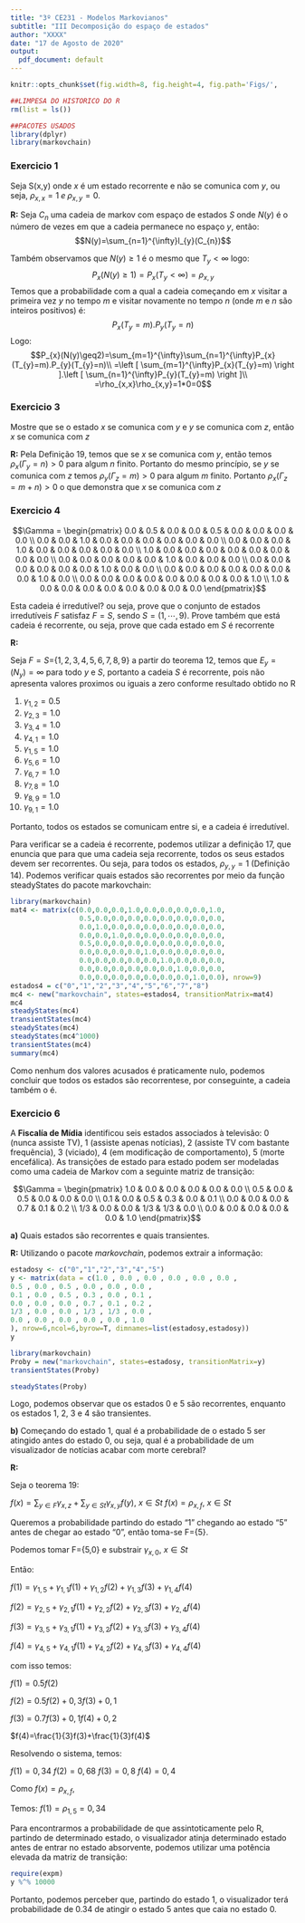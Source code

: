 ```yaml
---
title: "3º CE231 - Modelos Markovianos"
subtitle: "III Decomposição do espaço de estados"
author: "XXXX"
date: "17 de Agosto de 2020"
output:
  pdf_document: default
---
```


```r
knitr::opts_chunk$set(fig.width=8, fig.height=4, fig.path='Figs/',                     echo=F,warning=T,message=FALSE,cache=F,comment=NULL)
```

```r
##LIMPESA DO HISTORICO DO R
rm(list = ls())

##PACOTES USADOS
library(dplyr)
library(markovchain)
```

### Exercicio 1

 Seja S(x,y) onde *x* é um estado recorrente e não se comunica com *y*, ou seja, $\rho_{x,x}=1 \;e \; \rho_{x,y}=0$.

**R:**
Seja $C_{n}$ uma cadeia de markov com espaço de estados *S* onde $N(y)$ é o número de vezes em que a cadeia permanece no espaço *y*, então:
$$N(y)=\sum_{n=1}^{\infty}l_{y}(C_{n})$$

Também observamos que $N(y)\geq 1$ é o mesmo que $T_{y}<\infty$ logo:
$$P_{x}(N(y)\geq1)=P_{x}(T_{y}<\infty)=\rho_{x,y}$$
Temos que a probabilidade com a qual a cadeia começando em *x* visitar a primeira vez *y* no tempo *m* e visitar novamente no tempo *n* (onde *m* e *n* são inteiros positivos) é:
$$P_{x}(T_{y}=m).P_{y}(T_{y}=n)$$
Logo:
$$P_{x}(N(y)\geq2)=\sum_{m=1}^{\infty}\sum_{n=1}^{\infty}P_{x}(T_{y}=m).P_{y}(T_{y}=n)\\
=\left [ \sum_{m=1}^{\infty}P_{x}(T_{y}=m) \right ].\left [ \sum_{n=1}^{\infty}P_{y}(T_{y}=m) \right ]\\
=\rho_{x,x}\rho_{x,y}=1*0=0$$

\pagebreak

### Exercicio 3
 
 Mostre que se o estado $x$ se comunica com $y$ e $y$ se comunica com $z$, então $x$ se comunica com $z$

**R:**
Pela Definição 19, temos que se $x$ se comunica com $y$, então temos $\rho_{x}(\Gamma_{y}=n)>0$ para algum $n$ finito. Portanto do mesmo princípio, se $y$ se comunica com $z$ temos $\rho_{y}(\Gamma_{z}=m)>0$ para algum $m$ finito. Portanto $\rho_{x}(\Gamma_{z}=m+n)>0$ o que demonstra que $x$ se comunica com $z$

\pagebreak

### Exercicio 4

$$\Gamma = \begin{pmatrix}
0.0 & 0.5 & 0.0 & 0.0 & 0.5 & 0.0 & 0.0 & 0.0 & 0.0 \\
0.0 & 0.0 & 1.0 & 0.0 & 0.0 & 0.0 & 0.0 & 0.0 & 0.0 \\
0.0 & 0.0 & 0.0 & 1.0 & 0.0 & 0.0 & 0.0 & 0.0 & 0.0 \\
1.0 & 0.0 & 0.0 & 0.0 & 0.0 & 0.0 & 0.0 & 0.0 & 0.0 \\
0.0 & 0.0 & 0.0 & 0.0 & 0.0 & 1.0 & 0.0 & 0.0 & 0.0 \\
0.0 & 0.0 & 0.0 & 0.0 & 0.0 & 0.0 & 1.0 & 0.0 & 0.0 \\
0.0 & 0.0 & 0.0 & 0.0 & 0.0 & 0.0 & 0.0 & 1.0 & 0.0 \\
0.0 & 0.0 & 0.0 & 0.0 & 0.0 & 0.0 & 0.0 & 0.0 & 1.0 \\
1.0 & 0.0 & 0.0 & 0.0 & 0.0 & 0.0 & 0.0 & 0.0 & 0.0
\end{pmatrix}$$
 
 Esta cadeia é irredutível? ou seja, prove que o conjunto de estados irredutíveis $F$ satisfaz $F=S$, sendo $S=(1,\cdots ,9)$. Prove também que está cadeia é recorrente, ou seja, prove que cada estado em $S$ é recorrente 
 
**R:**

Seja $F=S=${$1,2,3,4,5,6,7,8,9$} a partir do teorema 12, temos que $E_{y}=(N_{y})=\infty$ para todo $y$ e $S$, portanto a cadeia $S$ é recorrente, pois não apresenta valores proximos ou iguais a zero conforme resultado obtido no R

1) $\gamma_{1,2}=0.5$ 
2) $\gamma_{2,3}=1.0$ 
3) $\gamma_{3,4}=1.0$ 
4) $\gamma_{4,1}=1.0$ 
5) $\gamma_{1,5}=1.0$ 
6) $\gamma_{5,6}=1.0$ 
7) $\gamma_{6,7}=1.0$ 
8) $\gamma_{7,8}=1.0$ 
9) $\gamma_{8,9}=1.0$ 
10) $\gamma_{9,1}=1.0$ 

Portanto, todos os estados se comunicam entre si, e a cadeia é irredutível.

Para verificar se a cadeia é recorrente, podemos utilizar a definição 17, que enuncia que para que uma cadeia seja recorrente, todos os seus estados devem ser recorrentes. Ou seja, para todos os estados, $\rho_{y,y}=1$ (Definição 14). Podemos verificar quais estados são recorrentes por meio da função steadyStates do pacote markovchain:

```r
library(markovchain)
mat4 <- matrix(c(0.0,0.0,0.0,1.0,0.0,0.0,0.0,0.0,1.0,
                 0.5,0.0,0.0,0.0,0.0,0.0,0.0,0.0,0.0,
                 0.0,1.0,0.0,0.0,0.0,0.0,0.0,0.0,0.0,
                 0.0,0.0,1.0,0.0,0.0,0.0,0.0,0.0,0.0,
                 0.5,0.0,0.0,0.0,0.0,0.0,0.0,0.0,0.0,
                 0.0,0.0,0.0,0.0,1.0,0.0,0.0,0.0,0.0,
                 0.0,0.0,0.0,0.0,0.0,1.0,0.0,0.0,0.0,
                 0.0,0.0,0.0,0.0,0.0,0.0,1.0,0.0,0.0,
                 0.0,0.0,0.0,0.0,0.0,0.0,0.0,1.0,0.0), nrow=9)
estados4 = c("0","1","2","3","4","5","6","7","8")
mc4 <- new("markovchain", states=estados4, transitionMatrix=mat4)
mc4
steadyStates(mc4)
transientStates(mc4)
steadyStates(mc4)
steadyStates(mc4^1000)
transientStates(mc4)
summary(mc4)
```

Como nenhum dos valores acusados é praticamente nulo, podemos concluir que todos os estados são recorrentese, por conseguinte, a cadeia também o é.


\pagebreak

### Exercicio 6

A **Fiscalía de Mídia** identificou seis estados associados à televisão: 0 (nunca assiste TV), 1 (assiste apenas notícias), 2 (assiste TV com bastante frequência), 3 (viciado), 4 (em modificação de comportamento), 5 (morte encefálica). As transições de estado para estado podem ser modeladas como uma cadeia de Markov com a seguinte matriz de transição:

$$\Gamma = \begin{pmatrix}
1.0 & 0.0 & 0.0 & 0.0 & 0.0 & 0.0 \\
0.5 & 0.0 & 0.5 & 0.0 & 0.0 & 0.0 \\
0.1 & 0.0 & 0.5 & 0.3 & 0.0 & 0.1 \\
0.0 & 0.0 & 0.0 & 0.7 & 0.1 & 0.2 \\
1/3 & 0.0 & 0.0 & 1/3 & 1/3 & 0.0 \\
0.0 & 0.0 & 0.0 & 0.0 & 0.0 & 1.0
\end{pmatrix}$$

**a)** Quais estados são recorrentes e quais transientes.

**R:**
Utilizando o pacote *markovchain*, podemos extrair a informação:

```r
estadosy <- c("0","1","2","3","4","5")
y <- matrix(data = c(1.0 , 0.0 , 0.0 , 0.0 , 0.0 , 0.0 ,
0.5 , 0.0 , 0.5 , 0.0 , 0.0 , 0.0 ,
0.1 , 0.0 , 0.5 , 0.3 , 0.0 , 0.1 ,
0.0 , 0.0 , 0.0 , 0.7 , 0.1 , 0.2 ,
1/3 , 0.0 , 0.0 , 1/3 , 1/3 , 0.0 ,
0.0 , 0.0 , 0.0 , 0.0 , 0.0 , 1.0
), nrow=6,ncol=6,byrow=T, dimnames=list(estadosy,estadosy))
y
```

```r
library(markovchain)
Proby = new("markovchain", states=estadosy, transitionMatrix=y)
transientStates(Proby)
```

```r
steadyStates(Proby)
```

Logo, podemos observar que os estados 0 e 5 são recorrentes, enquanto os estados 1, 2, 3 e 4 são transientes.

**b)** Começando do estado 1, qual é a probabilidade de o estado 5 ser atingido antes do estado 0, ou seja, qual é a probabilidade de um visualizador de notícias acabar com morte cerebral?

**R:**

Seja o teorema 19:

$f(x)=\sum_{y \in F}\gamma_{x,z}+\sum_{y \in St}\gamma_{x,y}f(y),$ $x \in St$ 
$f(x)=\rho_{x,f},$ $x \in St$

Queremos a probabilidade partindo do estado "1" chegando ao estado "5" antes de chegar ao estado "0", então toma-se F={5}.

Podemos tomar F={5,0} e substrair  $\gamma_{x,0}$, $x \in St$

Então:

$f(1) = \gamma_{1,5}+\gamma_{1,1}f(1)+\gamma_{1,2}f(2)+\gamma_{1,3}f(3)+\gamma_{1,4}f(4)$

$f(2) = \gamma_{2,5}+\gamma_{2,1}f(1)+\gamma_{2,2}f(2)+\gamma_{2,3}f(3)+\gamma_{2,4}f(4)$

$f(3) = \gamma_{3,5}+\gamma_{3,1}f(1)+\gamma_{3,2}f(2)+\gamma_{3,3}f(3)+\gamma_{3,4}f(4)$

$f(4) = \gamma_{4,5}+\gamma_{4,1}f(1)+\gamma_{4,2}f(2)+\gamma_{4,3}f(3)+\gamma_{4,4}f(4)$

com isso temos:

$f(1)=0.5f(2)$

$f(2)=0.5f(2)+0,3f(3)+0,1$

$f(3)=0.7f(3)+0,1f(4)+0,2$

$f(4)=\frac{1}{3}f(3)+\frac{1}{3}f(4)$

Resolvendo o sistema, temos:

$f(1)=0,34$ 
$f(2)=0,68$
$f(3)=0,8$
$f(4)=0,4$

Como $f(x)=\rho_{x,f}$,

Temos: $f(1)=\rho_{1,5}=0,34$

Para encontrarmos a probabilidade de que assintoticamente pelo R, partindo de determinado estado, o visualizador atinja determinado estado antes de entrar no estado absorvente, podemos utilizar uma potência elevada da matriz de transição:

```r
require(expm)
y %^% 10000
```
 
 Portanto, podemos perceber que, partindo do estado 1, o visualizador terá probabilidade de 0.34 de atingir o estado 5 antes que caia no estado 0.
